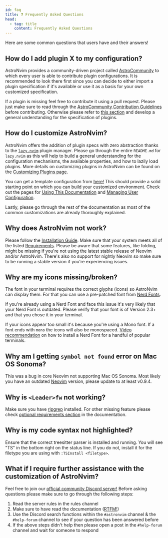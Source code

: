 ```yaml
---
id: faq
title: ❓ Frequently Asked Questions
head:
  - tag: title
    content: Frequently Asked Questions
---
```


Here are some common questions that users have and their answers!

## How do I add plugin X to my configuration?

AstroNvim provides a community-driven project called [AstroCommunity](/v4/astrocommunity) to which every user is able to contribute plugin configurations. It is recommended to look there first since you can decide to either import a plugin specification if it's available or use it as a basis for your own customized specification.

If a plugin is missing feel free to contribute it using a pull request. Please just make sure to read through the [AstroCommunity Contribution Guidelines](https://github.com/AstroNvim/astrocommunity/blob/main/CONTRIBUTING.md) before contributing. Otherwise please refer to [this section](#how-do-i-customize-astronvim) and develop a general understanding for the specification of plugins.

## How do I customize AstroNvim?

AstroNvim offers the addition of plugin specs with zero abstraction thanks to the [`lazy.nvim`](https://www.github.com/folke/lazy.nvim) plugin manager. Please go through the entire `README.md` for `lazy.nvim` as this will help to build a general understanding for the configuration mechanisms, the available properties, and how to lazily load plugins. More details on customizing plugins in AstroNvim can be found on the [Customizing Plugins page](/v4/configuration/customizing_plugins).

You can get a template configuration from [here!](https://github.com/AstroNvim/template) This should provide a solid starting point on which you can build your customized environment. Check out the pages for [Using This Documentation](/v4/using_the_docs) and [Managing User Configuration](/v4/configuration/manage_user_config).

Lastly, please go through the rest of the documentation as most of the common customizations are already thoroughly explained.

## Why does AstroNvim not work?

Please follow the [Installation Guide](/v4/#-installation). Make sure that your system meets all of the listed [Requirements](/v4/#-requirements). Please be aware that some features, like folding, might be missing if you're not using the latest stable release of Neovim and/or AstroNvim. There's also no support for nightly Neovim so make sure to be running a stable version if you're experiencing issues.

## Why are my icons missing/broken?

The font in your terminal requires the correct glyphs (icons) so AstroNvim can display them. For that you can use a pre-patched font from [Nerd Fonts](https://www.nerdfonts.com/).

If you're already using a Nerd Font and face this issue it's very likely that your Nerd Font is outdated. Please verify that your font is of Version 2.3+ and that you chose it in your terminal.

If your icons appear too small it's because you're using a Mono font. If a font ends with `mono` the icons will also be monospaced. [Video recommendation](https://youtu.be/mQdB_kHyZn8) on how to install a Nerd Font for a handful of popular terminals.

## Why am I getting `symbol not found` error on Mac OS Sonoma?

This was a bug in core Neovim not supporting Mac OS Sonoma. Most likely you have an outdated [Neovim](https://github.com/neovim/neovim) version, please update to at least v0.9.4.

## Why is `<Leader>fw` not working?

Make sure you have [ripgrep](https://github.com/BurntSushi/ripgrep) installed. For other missing feature please check [optional requirements section](/v4/#-requirements) in the documentation.

## Why is my code syntax not highlighted?

Ensure that the correct treesitter parser is installed and running. You will see "TS" in the bottom right on the status line. If you do not, install it for the filetype you are using with `:TSInstall <filetype>`.

## What if I require further assistance with the customization of AstroNvim?

Feel free to join our [official community Discord server!](https://discord.astronvim.com) Before asking questions please make sure to go through the following steps:

1. Read the server rules in the rules channel
2. Make sure to have read the documentation ([RTFM!](https://www.urbandictionary.com/define.php?term=RTFM))
3. Use the Discord search functions within the `#astronvim` channel & the `#help-forum` channel to see if your question has been answered before
4. If the above steps didn't help then please open a post in the `#help-forum` channel and wait for someone to respond

